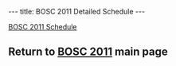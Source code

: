---
title: BOSC 2011 Detailed Schedule
---

[[BOSC_2011_Schedule | BOSC 2011 Schedule]]
== Return to '''[[BOSC_2011 | BOSC 2011]]''' main page ==
